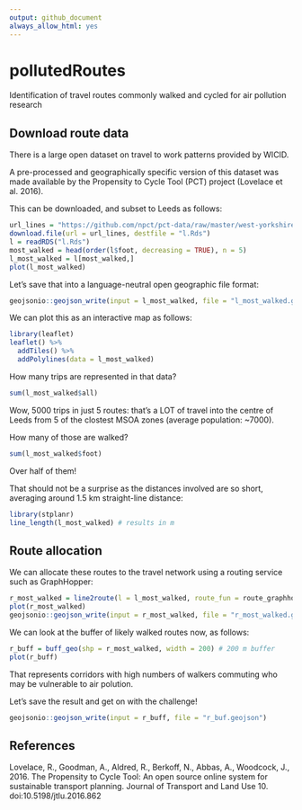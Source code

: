 ```yaml
---
output: github_document
always_allow_html: yes
---
```


# pollutedRoutes
Identification of travel routes commonly walked and cycled for air pollution research

## Download route data 

There is a large open dataset on travel to work patterns provided by WICID.

A pre-processed and geographically specific version of this dataset was made available by the Propensity to Cycle Tool (PCT) project (Lovelace et al. 2016).

This can be downloaded, and subset to Leeds as follows:

```r
url_lines = "https://github.com/npct/pct-data/raw/master/west-yorkshire/l.Rds"
download.file(url = url_lines, destfile = "l.Rds")
l = readRDS("l.Rds")
most_walked = head(order(l$foot, decreasing = TRUE), n = 5)
l_most_walked = l[most_walked,]
plot(l_most_walked)
```

Let's save that into a language-neutral open geographic file format:

```r
geojsonio::geojson_write(input = l_most_walked, file = "l_most_walked.geojson")
```

We can plot this as an interactive map as follows:

```r
library(leaflet)
leaflet() %>%
  addTiles() %>% 
  addPolylines(data = l_most_walked)
```


How many trips are represented in that data?

```r
sum(l_most_walked$all)
```

Wow, 5000 trips in just 5 routes: that's a LOT of travel into the centre of Leeds from 5 of the clostest MSOA zones (average population: ~7000).

How many of those are walked?

```r
sum(l_most_walked$foot)
```

Over half of them!

That should not be a surprise as the distances involved are so short, averaging around 1.5 km straight-line distance:

```r
library(stplanr)
line_length(l_most_walked) # results in m
```

## Route allocation

We can allocate these routes to the travel network using a routing service such as GraphHopper:

```r
r_most_walked = line2route(l = l_most_walked, route_fun = route_graphhopper, vehicle = "foot")
plot(r_most_walked)
geojsonio::geojson_write(input = r_most_walked, file = "r_most_walked.geojson")
```

We can look at the buffer of likely walked routes now, as follows:

```r
r_buff = buff_geo(shp = r_most_walked, width = 200) # 200 m buffer
plot(r_buff)
```

That represents corridors with high numbers of walkers commuting who may be vulnerable to air polution.

Let's save the result and get on with the challenge!

```r
geojsonio::geojson_write(input = r_buff, file = "r_buf.geojson")
```


## References

Lovelace, R., Goodman, A., Aldred, R., Berkoff, N., Abbas, A., Woodcock, J., 2016. The Propensity to Cycle Tool: An open source online system for sustainable transport planning. Journal of Transport and Land Use 10. doi:10.5198/jtlu.2016.862
